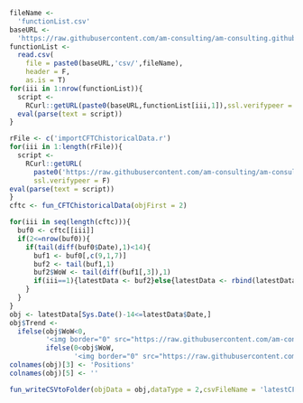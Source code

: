 ```r
fileName <- 
  'functionList.csv'
baseURL <- 
  'https://raw.githubusercontent.com/am-consulting/am-consulting.github.io/master/'
functionList <- 
  read.csv(
    file = paste0(baseURL,'csv/',fileName),
    header = F,
    as.is = T)
for(iii in 1:nrow(functionList)){
  script <- 
    RCurl::getURL(paste0(baseURL,functionList[iii,1]),ssl.verifypeer = F)
  eval(parse(text = script))
}
```

```r
rFile <- c('importCFTChistoricalData.r')
for(iii in 1:length(rFile)){
  script <- 
    RCurl::getURL(
      paste0('https://raw.githubusercontent.com/am-consulting/am-consulting.github.io/master/',rFile[iii]),
      ssl.verifypeer = F)
eval(parse(text = script))
}
cftc <- fun_CFTChistoricalData(objFirst = 2)
```

```r
for(iii in seq(length(cftc))){
  buf0 <- cftc[[iii]]
  if(2<=nrow(buf0)){
    if(tail(diff(buf0$Date),1)<14){
      buf1 <- buf0[,c(9,1,7)]
      buf2 <- tail(buf1,1)
      buf2$WoW <- tail(diff(buf1[,3]),1)
      if(iii==1){latestData <- buf2}else{latestData <- rbind(latestData,buf2)}
    }
  }
}
obj <- latestData[Sys.Date()-14<=latestData$Date,]
obj$Trend <-
  ifelse(obj$WoW<0,
         '<img border="0" src="https://raw.githubusercontent.com/am-consulting/am-consulting.github.io/master/components/favicon-arrow-down.ico" alt="Decreased">',
         ifelse(0<obj$WoW,
                '<img border="0" src="https://raw.githubusercontent.com/am-consulting/am-consulting.github.io/master/components/favicon-arrow-up.ico" alt="Increased">','-'))
colnames(obj)[3] <- 'Positions'
colnames(obj)[5] <- ''
```

```r
fun_writeCSVtoFolder(objData = obj,dataType = 2,csvFileName = 'latestCFTC')
```
